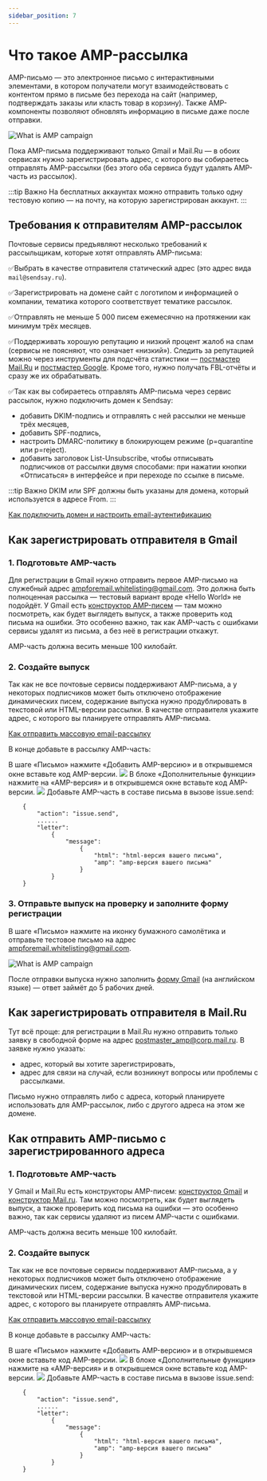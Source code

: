 ```yaml
---
sidebar_position: 7
---
```



# Что такое AMP-рассылка

AMP-письмо — это электронное письмо с интерактивными элементами, в котором получатели могут взаимодействовать с контентом прямо в письме без перехода на сайт (например, подтверждать заказы или класть товар в корзину). Также AMP-компоненты позволяют обновлять информацию в письме даже после отправки.

![What is AMP campaign](/img/email-campaigns/create-your-campaign/amp-campaign/what-is-amp-campaign.gif) <br/>

Пока AMP-письма поддерживают только Gmail и Mail.Ru — в обоих сервисах нужно зарегистрировать адрес, с которого вы собираетесь отправлять AMP-рассылки (без этого оба сервиса будут удалять AMP-часть из рассылок).

:::tip Важно
На бесплатных аккаунтах можно отправить только одну тестовую копию — на почту, на которую зарегистрирован аккаунт.
:::

## Требования к отправителям AMP-рассылок

Почтовые сервисы предъявляют несколько требований к рассыльщикам, которые хотят отправлять AMP-письма:

✅Выбрать в качестве отправителя статический адрес (это адрес вида `mail@sendsay.ru`).

✅Зарегистрировать на домене сайт с логотипом и информацией о компании, тематика которого соответствует тематике рассылок.

✅Отправлять не меньше 5 000 писем ежемесячно на протяжении как минимум трёх месяцев.

✅Поддерживать хорошую репутацию и низкий процент жалоб на спам (сервисы не поясняют, что означает «низкий»). Следить за репутацией можно через инструменты для подсчёта статистики — [постмастер Mail.Ru](https://postmaster.mail.ru/) и [постмастер Google](https://gmail.com/postmaster/). Кроме того, нужно получать FBL-отчёты и сразу же их обрабатывать.

✅Так как вы собираетесь отправлять AMP-письма через сервис рассылок, нужно подключить домен к Sendsay:

- добавить DKIM-подпись и отправлять с ней рассылки не меньше трёх месяцев,
- добавить SPF-подпись,
- настроить DMARC-политику в блокирующем режиме (p=quarantine или p=reject).
- добавить заголовок List-Unsubscribe, чтобы отписывать подписчиков от рассылки двумя способами: при нажатии кнопки «Отписаться» в интерфейсе и при переходе по ссылке в письме.

:::tip Важно
DKIM или SPF должны быть указаны для домена, который используется в адресе From.
:::

[Как подключить домен и настроить email-аутентификацию](https://docs.sendsay.ru/email-campaigns/settings/how-to-connect-domain)

## Как зарегистрировать отправителя в Gmail

### 1. Подготовьте AMP-часть

Для регистрации в Gmail нужно отправить первое AMP-письмо на служебный адрес [ampforemail.whitelisting@gmail.com](mailto:ampforemail.whitelisting@gmail.com). Это должна быть полноценная рассылка — тестовый вариант вроде «Hello World» не подойдёт. У Gmail есть [конструктор AMP-писем](https://playground.amp.dev/) — там можно посмотреть, как будет выглядеть выпуск, а также проверить код письма на ошибки. Это особенно важно, так как AMP-часть с ошибками сервисы удалят из письма, а без неё в регистрации откажут.

AMP-часть должна весить меньше 100 килобайт.

### 2. Создайте выпуск

Так как не все почтовые сервисы поддерживают AMP-письма, а у некоторых подписчиков может быть отключено отображение динамических писем, содержание выпуска нужно продублировать в текстовой или HTML-версии рассылки. В качестве отправителя укажите адрес, с которого вы планируете отправлять AMP-письма.

[Как отправить массовую email-рассылку](https://docs.sendsay.ru/email-campaigns/create-your-campaign/how-to-send-email-campaign)

В конце добавьте в рассылку AMP-часть:

<Tabs>
<TabItem value="key1" label="В новом интерфейсе" default>
    В шаге «Письмо» нажмите «Добавить AMP-версию» и в открывшемся окне вставьте код AMP-версии.
    <img src={addAMPInTheNew} />
</TabItem>
<TabItem value="key2" label="В предыдущем интерфейсе">
    В блоке «Дополнительные функции» нажмите на «AMP-версия» и в открывшемся окне вставьте код AMP-версии.
    <img src={addAMPInTheLegacy} />
</TabItem>
<TabItem value="key3" label="Через API">
Добавьте AMP-часть в составе письма в вызове issue.send:

```
    {
        "action": "issue.send",
        ......
        "letter":
            {
                "message":
                    {
                        "html": "html-версия вашего письма",
                        "amp": "amp-версия вашего письма"
                    }
            }
    }
```

</TabItem>
</Tabs>

### 3. Отправьте выпуск на проверку и заполните форму регистрации

В шаге «Письмо» нажмите на иконку бумажного самолётика и отправьте тестовое письмо на адрес [ampforemail.whitelisting@gmail.com](mailto:ampforemail.whitelisting@gmail.com).

![What is AMP campaign](/img/email-campaigns/create-your-campaign/amp-campaign/send-test-copy-with-amp.png) <br/>

После отправки выпуска нужно заполнить [форму Gmail](https://docs.google.com/forms/d/e/1FAIpQLSdso95e7UDLk_R-bnpzsAmuUMDQEMUgTErcfGGItBDkghHU2A/viewform) (на английском языке) — ответ займёт до 5 рабочих дней.

## Как зарегистрировать отправителя в Mail.Ru

Тут всё проще: для регистрации в Mail.Ru нужно отправить только заявку в свободной форме на адрес [postmaster_amp@corp.mail.ru](mailto:postmaster_amp@corp.mail.ru). В заявке нужно указать:

- адрес, который вы хотите зарегистрировать,
- адрес для связи на случай, если возникнут вопросы или проблемы с рассылками.

Письмо нужно отправлять либо с адреса, который планируете использовать для AMP-рассылок, либо с другого адреса на этом же домене.

## Как отправить AMP-письмо с зарегистрированного адреса

### 1. Подготовьте AMP-часть

У Gmail и Mail.Ru есть конструкторы AMP-писем: [конструктор Gmail](https://playground.amp.dev/) и [конструктор Mail.ru](https://postmaster.mail.ru/amp/playground.html?lang=ru#hello-world). Там можно посмотреть, как будет выглядеть выпуск, а также проверить код письма на ошибки — это особенно важно, так как сервисы удаляют из писем AMP-части с ошибками.

AMP-часть должна весить меньше 100 килобайт.

### 2. Создайте выпуск

Так как не все почтовые сервисы поддерживают AMP-письма, а у некоторых подписчиков может быть отключено отображение динамических писем, содержание выпуска нужно продублировать в текстовой или HTML-версии рассылки. В качестве отправителя укажите адрес, с которого вы планируете отправлять AMP-письма.

[Как отправить массовую email-рассылку](https://docs.sendsay.ru/email-campaigns/create-your-campaign/how-to-send-email-campaign)

В конце добавьте в рассылку AMP-часть:

<Tabs>
<TabItem value="key1" label="В новом интерфейсе" default>
    В шаге «Письмо» нажмите «Добавить AMP-версию» и в открывшемся окне вставьте код AMP-версии.
    <img src={addAMPInTheNew} />
</TabItem>
<TabItem value="key2" label="В предыдущем интерфейсе">
    В блоке «Дополнительные функции» нажмите на «AMP-версия» и в открывшемся окне вставьте код AMP-версии.
    <img src={addAMPInTheLegacy} />
</TabItem>
<TabItem value="key3" label="Через API">
Добавьте AMP-часть в составе письма в вызове issue.send:

```
    {
        "action": "issue.send",
        ......
        "letter":
            {
                "message":
                    {
                        "html": "html-версия вашего письма",
                        "amp": "amp-версия вашего письма"
                    }
            }
    }
```

</TabItem>
</Tabs>
